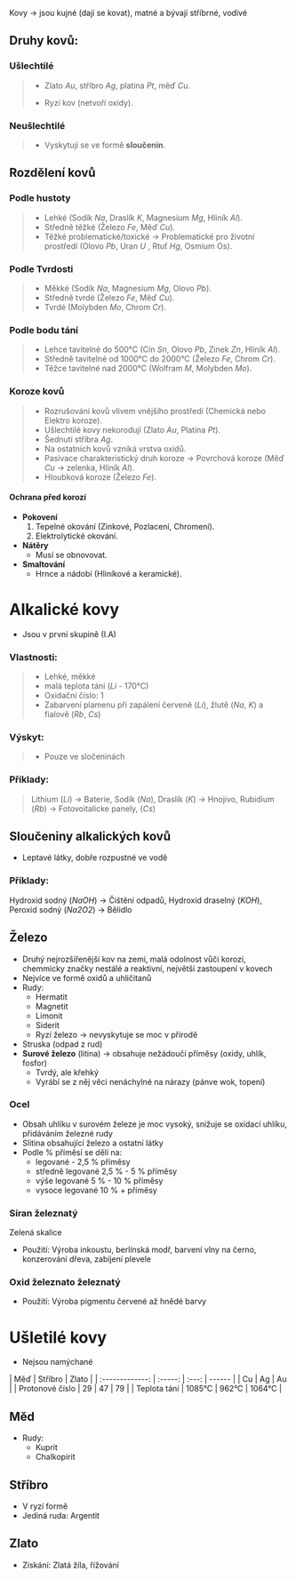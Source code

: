 Kovy -> jsou kujné (dají se kovat), matné a bývají stříbrné, vodivé

## Druhy kovů:

### Ušlechtilé

> - Zlato _Au_, stříbro _Ag_, platina _Pt_, měď _Cu_.
>
> * Ryzí kov (netvoří oxidy).

### Neušlechtilé

> - Vyskytují se ve formě **sloučenin**.

## Rozdělení kovů

### Podle hustoty

> - Lehké (Sodík _Na_, Draslík _K_, Magnesium _Mg_, Hliník _Al_).
> - Středně těžké (Železo _Fe_, Měď _Cu_).
> - Těžké problematické/toxické -> Problematické pro životní prostředí (Olovo _Pb_, Uran _U_ , Rtuť _Hg_, Osmium Os).

### Podle Tvrdosti

> - Měkké (Sodík _Na_, Magnesium _Mg_, Olovo _Pb_).
> - Středně tvrdé (Železo _Fe_, Měď _Cu_).
> - Tvrdé (Molybden _Mo_, Chrom _Cr_).

### Podle bodu tání

> - Lehce tavitelné do 500°C (Cín _Sn_, Olovo _Pb_, Zinek _Zn_, Hliník _Al_).
> - Středně tavitelné od 1000°C do 2000°C (Železo _Fe_, Chrom _Cr_).
> - Těžce tavitelné nad 2000°C (Wolfram _M_, Molybden _Mo_).

### Koroze kovů

> - Rozrušování kovů vlivem vnějšího prostředí (Chemická nebo Elektro koroze).
> - Ušlechtilé kovy nekorodují (Zlato _Au_, Platina _Pt_).
> - Šednutí stříbra _Ag_.
> - Na ostatních kovů vzniká vrstva oxidů.
> - Pasivace charakteristický druh koroze -> Povrchová koroze (Měď _Cu_ -> zelenka, Hliník _Al_).
> - Hloubková koroze (Železo _Fe_).

#### Ochrana před korozí

- **Pokovení**
  1. Tepelné okování (Zinkové, Pozlacení, Chromení).
  2. Elektrolytické okování.
- **Nátěry**
  - Musí se obnovovat.
- **Smaltování**
  - Hrnce a nádobí (Hliníkové a keramické).

# Alkalické kovy

- Jsou v první skupině (I.A)

### Vlastnosti:

> - Lehké, měkké
> - malá teplota tání (_Li_ - 170°C)
> - Oxidační číslo: 1
> - Zabarvení plamenu při zapálení červeně (_Li_), žlutě (_Na_, _K_) a fialově (_Rb_, _Cs_)

### Výskyt:

> - Pouze ve sločeninách

### Příklady:

> Lithium (_Li_) -> Baterie, Sodík (_Na_), Draslík (_K_) -> Hnojivo, Rubidium (_Rb_) -> Fotovoitalicke panely, (_Cs_)

## Sloučeniny alkalických kovů

- Leptavé látky, dobře rozpustné ve vodě

### Příklady:

Hydroxid sodný (_NaOH_) -> Čištění odpadů, Hydroxid draselný (_KOH_), Peroxid sodný (_Na2O2_) -> Bělidlo

## Železo

- Druhý nejrozšířenější kov na zemi, malá odolnost vůči korozi, chemmicky značky nestálé a reaktivní, největší zastoupení v kovech
- Nejvíce ve formě oxidů a uhličitanů
- Rudy:
  - Hermatit
  - Magnetit
  - Limonit
  - Siderit
  - Ryzí železo -> nevyskytuje se moc v přírodě
- Struska (odpad z rud)
- **Surové železo** (litina) -> obsahuje nežádoučí příměsy (oxidy, uhlík, fosfor)
  - Tvrdý, ale křehký
  - Vyrábí se z něj věci nenáchylné na nárazy (pánve wok, topení)

### Ocel

- Obsah uhlíku v surovém železe je moc vysoký, snižuje se oxidací uhlíku, přidáváním železné rudy
- Slitina obsahující železo a ostatní látky
- Podle % příměsí se dělí na:
  - legované - 2,5 % příměsy
  - středně legované 2,5 % - 5 % příměsy
  - výše legované 5 % - 10 % příměsy
  - vysoce legované 10 % + příměsy

### Síran železnatý

Zelená skalice

- Použití: Výroba inkoustu, berlínská modř, barvení vlny na černo, konzerování dřeva, zabíjení plevele

### Oxid železnato železnatý

- Použití: Výroba pigmentu červené až hnědé barvy

# Ušletilé kovy

- Nejsou namýchané

|       Měď       | Stříbro | Zlato |
| :-------------: | :-----: | :---: | ------ |
|       Cu        |   Ag    |  Au   |
| Protonové číslo |   29    |  47   | 79     |
|  Teplota tání   | 1085°C  | 962°C | 1064°C |

## Měd

- Rudy:
  - Kuprit
  - Chalkopirit

## Stříbro

- V ryzí formě
- Jediná ruda: Argentit

## Zlato

- Získání: Zlatá žíla, řížování

